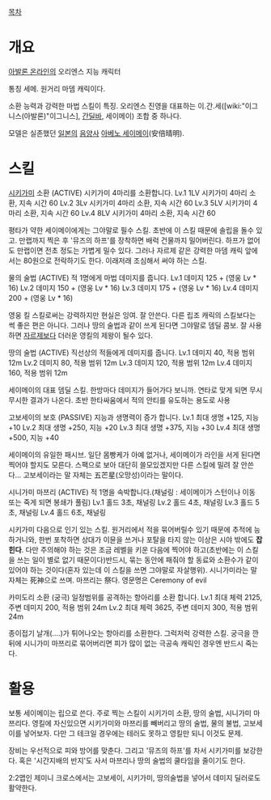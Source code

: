 [[목차]]

= 개요 =
[[아발론 온라인]]의 오리엔스 지능 캐릭터

통칭 세메. 원거리 마뎀 캐릭이다.

소환 능력과 강력한 마법 스킬이 특징. 오리엔스 진영을 대표하는 이.간.세([wiki:"이그니스(아발론)"이그니스], [[간딜바]], 세이메이) 조합 중 하나다.

모델은 실존했던 [[일본]]의 [[음양사]] [[아베노 세이메이]](安倍晴明).

= 스킬 =
[[시키가미]] 소환 (ACTIVE)
시키가미 4마리를 소환합니다.
Lv.1 1LV 시키가미 4마리 소환, 지속 시간 60
Lv.2 3Lv 시키가미 4마리 소환, 지속 시간 60
Lv.3 5LV 시키가미 4마리 소환, 지속 시간 60
Lv.4 8LV 시키가미 4마리 소환, 지속 시간 60

평타가 약한 세이메이에게는 그야말로 필수 스킬. 초반에 이 스킬 때문에 솔립을 돌수 있고. 만랩까지 찍은 후 '뮤즈의 하프'를 장착하면 배럭 건물까지 밀어버린다. 하프가 없어도 만랩이면 전초 정도는 가볍게 밀수 있다. 그러나 자르제 같은 강력한 마뎀 캐릭 앞에서는 80원으로 전락하기도 한다. 이래저래 조심해서 써야 하는 스킬.

물의 술법 (ACTIVE)
적 1명에게 마법 데미지를 줍니다.
Lv.1 데미지 125 + (영웅 Lv * 16)
Lv.2 데미지 150 + (영웅 Lv * 16)
Lv.3 데미지 175 + (영웅 Lv * 16)
Lv.4 데미지 200 + (영웅 Lv * 16)

영웅 킬 스킬로써는 강력하지만 현실은 잉여. 잘 안쓴다. 다른 립조 캐릭의 스킬보다는 썩 좋은 편은 아니다. 그러나 땅의 술법과 같이 쓰게 된다면 그야말로 뎀딜 콤보. 잘 사용하면 [[자르제]]보다 더러운 영킬의 제왕이 될수 있다.

땅의 술법 (ACTIVE)
직선상의 적들에게 데미지를 줍니다.
Lv.1 데미지 40, 적용 범위 12m
Lv.2 데미지 80, 적용 범위 12m
Lv.3 데미지 120, 적용 범위 12m
Lv.4 데미지 160, 적용 범위 12m

세이메이의 대표 뎀딜 스킬. 한방마다 데미지가 들어가다 보니까. 연타로 맞게 되면 무시무시한 결과가 나온다. 초반 한타싸움에서 적의 안티를 유도하는 용도로 사용

고보세이의 보호 (PASSIVE)
지능과 생명력이 증가 합니다.
Lv.1 최대 생명 +125, 지능 +10
Lv.2 최대 생명 +250, 지능 +20
Lv.3 최대 생명 +375, 지능 +30
Lv.4 최대 생명 +500, 지능 +40

세이메이의 유일한 패시브. 일단 몸빵케가 아예 없거나, 세이메이가 라인을 서게 된다면 찍어야 할지도 모른다. 스팩으로 보아 대단히 쓸모있겠지만 다른 스킬에 밀려 잘 안쓴다...
고보세이라는 말 자체는 五芒星(오망성)이라는 말이다.


시니가미 마쯔리 (ACTIVE)
적 1명을 속박합니다.(채널링 : 세이메이가 스턴이나 이동 또는 죽게 되면 봉쇄가 풀림)
Lv.1 홀드 3초, 채널링
Lv.2 홀드 4초, 채널링
Lv.3 홀드 5초, 채널링
Lv.4 홀드 6초, 채널링

시키가미 다음으로 인기 있는 스킬. 원거리에서 적을 묶어버릴수 있기 때문에 추적에 능하거니와, 한번 포착하면 상대가 이뮨을 쓰거나 포탈을 타지 않는 이상은 시야 밖에도 '''잡힌다'''.
다만 주의해야 하는 것은 조금 레벨을 키운 다음에 찍어야 하고(초반에는 이 스킬을 쓰는 일이 별로 없기 때문이다)반드시, 묶는 동안에 패줘야 할 동료와 소환수가 같이 있어야 하는 것이다(혼자 있는데 이 스킬을 쓰면 그야말로 자살행위).
시니가미라는 말 자체는 死神으로 쓰며. 마쯔리는 祭다. 영문명은 Ceremony of evil

카미도리 소환 (궁극)
일정범위를 공격하는 항아리를 소환 합니다.
Lv.1 최대 체력 2125, 주변 데미지 200, 적용 범위 24m
Lv.2 최대 체력 3625, 주변 데미지 300, 적용 범위 24m

종이접기 날개(....)가 튀어나오는 항아리를 소환한다. 그럭저럭 강력한 스킬. 궁극을 깐 뒤에 시니가미 마쯔리로 묶어버리면 피가 많이 없는 극공속 캐릭인 경우엔 반드시 죽는다.

= 활용 =
보통 세이메이는 립으로 쓴다. 주로 찍는 스킬이 시키가미 소환, 땅의 술법, 시니가미 마쯔리다. 영킬에 자신있으면 시키가미와 마쯔리를 빼버리고 땅의 술법, 물의 불법, 고보세이를 넣어보자. 다만 그 테크일 경우에는 테러도 못하고 영킬만 되니 이것도 문제.

장비는 우선적으로 피와 방어를 맞춘다. 그리고 '뮤즈의 하프'를 차서 시키가미를 보강한다. 혹은 '시간지배의 반지'도 사서 마쯔리나 땅의 술법의 쿨타임을 줄이기도 한다.

2:2맵인 제미니 크로스에서는 고보세이, 시키가미, 땅의술법을 넣어서 데미지 딜러로도 활약한다.
